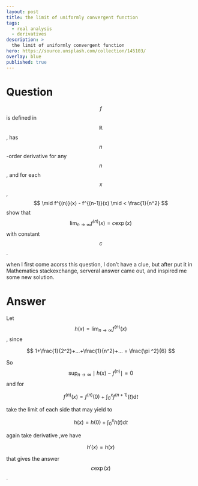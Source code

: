---
layout: post
title: the limit of uniformly convergent function
tags:
  - real analysis
  - derivatives
description: >
  the limit of uniformly convergent function
hero: https://source.unsplash.com/collection/145103/
overlay: blue
published: true
---


# Question

$$f$$ is defined in $$\mathbb{R}$$, has $$n$$-order derivative for any $$n$$,
and for each $$x$$,
$$ \mid f^{(n)}(x) - f^{(n-1)}(x) \mid < \frac{1}{n^2} $$
show that $$\lim_{n \to \infty} f^{(n)}(x) = c \exp(x)$$ with constant $$c$$.

<!--break-->

when I first come acorss this question, I don't have a clue, but after put it in Mathematics stackexchange, 
serveral answer came out, and inspired me some new solution.

# Answer

Let $$h(x) = \lim_{n \to \infty } f^{(n)}(x)$$, since

$$
1+\frac{1}{2^2}+...+\frac{1}{n^2}+... = \frac{\pi ^2}{6}
$$

So $$\sup_{n \to \infty} \mid h(x) - f^{(n)} \mid =0 $$
and for 

$$
f^{(n)} (x) = f^{(n)}(0) + \int _{0} ^{x} f^{(n+1)} (t) \text{d} t
$$

take the limit of each side that may yield to

$$
h(x) = h(0) + \int_{0} ^x h(t) \text{d} t
$$

again take derivative ,we have 

$$
h'(x) = h(x)
$$

that gives the answer $$c \exp (x)$$.